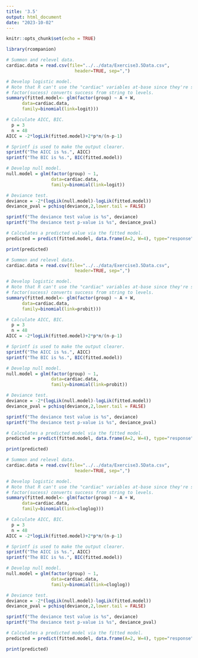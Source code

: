 ```yaml
---
title: '3.5'
output: html_document
date: "2023-10-02"
---
```


```r
knitr::opts_chunk$set(echo = TRUE)
```

```r
library(rcompanion)
```

```r
# Summon and relevel data.
cardiac.data = read.csv(file="../../data/Exercise3.5Data.csv", 
                          header=TRUE, sep=",")

# Develop logistic model.
# Note that R can't use the "cardiac" variables at-base since they're strings.
# factor(sucess) converts success from string to levels.
summary(fitted.model<- glm(factor(group) ~ A + W,
      data=cardiac.data, 
      family=binomial(link=logit)))

# Calculate AICC, BIC.
  p = 3
  n = 48
AICC = -2*logLik(fitted.model)+2*p*n/(n-p-1)

# Sprintf is used to make the output clearer.
sprintf("The AICC is %s.", AICC)
sprintf("The BIC is %s.", BIC(fitted.model))

# Develop null model.
null.model = glm(factor(group) ~ 1, 
                 data=cardiac.data, 
                 family=binomial(link=logit))

# Deviance test.
deviance = -2*(logLik(null.model)-logLik(fitted.model))
deviance_pval = pchisq(deviance,2,lower.tail = FALSE)

sprintf("The deviance test value is %s", deviance)
sprintf("The deviance test p-value is %s", deviance_pval)
```

```r
# Calculates a predicted value via the fitted model.
predicted = predict(fitted.model, data.frame(A=2, W=4), type="response")

print(predicted)
```

```r
# Summon and relevel data.
cardiac.data = read.csv(file="../../data/Exercise3.5Data.csv", 
                          header=TRUE, sep=",")

# Develop logistic model.
# Note that R can't use the "cardiac" variables at-base since they're strings.
# factor(sucess) converts success from string to levels.
summary(fitted.model<- glm(factor(group) ~ A + W,
      data=cardiac.data, 
      family=binomial(link=probit)))

# Calculate AICC, BIC.
  p = 3
  n = 48
AICC = -2*logLik(fitted.model)+2*p*n/(n-p-1)

# Sprintf is used to make the output clearer.
sprintf("The AICC is %s.", AICC)
sprintf("The BIC is %s.", BIC(fitted.model))

# Develop null model.
null.model = glm(factor(group) ~ 1, 
                 data=cardiac.data, 
                 family=binomial(link=probit))

# Deviance test.
deviance = -2*(logLik(null.model)-logLik(fitted.model))
deviance_pval = pchisq(deviance,2,lower.tail = FALSE)

sprintf("The deviance test value is %s", deviance)
sprintf("The deviance test p-value is %s", deviance_pval)
```

```r
# Calculates a predicted model via the fitted model.
predicted = predict(fitted.model, data.frame(A=2, W=4), type="response")

print(predicted)
```

```r
# Summon and relevel data.
cardiac.data = read.csv(file="../../data/Exercise3.5Data.csv", 
                          header=TRUE, sep=",")

# Develop logistic model.
# Note that R can't use the "cardiac" variables at-base since they're strings.
# factor(sucess) converts success from string to levels.
summary(fitted.model<- glm(factor(group) ~ A + W,
      data=cardiac.data, 
      family=binomial(link=cloglog)))

# Calculate AICC, BIC.
  p = 3
  n = 48
AICC = -2*logLik(fitted.model)+2*p*n/(n-p-1)

# Sprintf is used to make the output clearer.
sprintf("The AICC is %s.", AICC)
sprintf("The BIC is %s.", BIC(fitted.model))

# Develop null model.
null.model = glm(factor(group) ~ 1, 
                 data=cardiac.data, 
                 family=binomial(link=cloglog))

# Deviance test.
deviance = -2*(logLik(null.model)-logLik(fitted.model))
deviance_pval = pchisq(deviance,2,lower.tail = FALSE)

sprintf("The deviance test value is %s", deviance)
sprintf("The deviance test p-value is %s", deviance_pval)
```

```r
# Calculates a predicted model via the fitted model.
predicted = predict(fitted.model, data.frame(A=2, W=4), type="response")

print(predicted)
```
